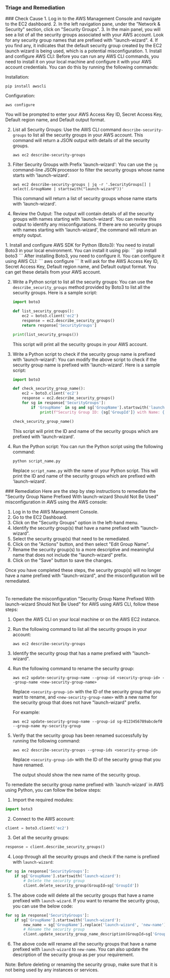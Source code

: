 
### Triage and Remediation
<Tabs>

<Tab title='Cause'>
### Check Cause
<AccordionGroup>
<Accordion title='Using Console' defaultOpen='true'>
1. Log in to the AWS Management Console and navigate to the EC2 dashboard.
2. In the left navigation pane, under the "Network & Security" section, click on "Security Groups".
3. In the main panel, you will see a list of all the security groups associated with your AWS account. Look for any security group names that are prefixed with "launch-wizard".
4. If you find any, it indicates that the default security group created by the EC2 launch wizard is being used, which is a potential misconfiguration.
</Accordion>

<Accordion title='Using CLI'>
1. Install and configure AWS CLI: Before you can run any AWS CLI commands, you need to install it on your local machine and configure it with your AWS account credentials. You can do this by running the following commands:

   Installation:
   ```
   pip install awscli
   ```
   Configuration:
   ```
   aws configure
   ```
   You will be prompted to enter your AWS Access Key ID, Secret Access Key, Default region name, and Default output format.

2. List all Security Groups: Use the AWS CLI command `describe-security-groups` to list all the security groups in your AWS account. This command will return a JSON output with details of all the security groups.

   ```
   aws ec2 describe-security-groups
   ```
3. Filter Security Groups with Prefix 'launch-wizard': You can use the `jq` command-line JSON processor to filter the security groups whose name starts with 'launch-wizard'. 

   ```
   aws ec2 describe-security-groups | jq -r '.SecurityGroups[] | select(.GroupName | startswith("launch-wizard"))'
   ```
   This command will return a list of security groups whose name starts with 'launch-wizard'.

4. Review the Output: The output will contain details of all the security groups with names starting with 'launch-wizard'. You can review this output to identify any misconfigurations. If there are no security groups with names starting with 'launch-wizard', the command will return an empty output.
</Accordion>

<Accordion title='Using Python'>
1. Install and configure AWS SDK for Python (Boto3):
   You need to install Boto3 in your local environment. You can install it using pip:
   ```
   pip install boto3
   ```
   After installing Boto3, you need to configure it. You can configure it using AWS CLI:
   ```
   aws configure
   ```
   It will ask for the AWS Access Key ID, Secret Access Key, Default region name, and Default output format. You can get these details from your AWS account.

2. Write a Python script to list all the security groups:
   You can use the `describe_security_groups` method provided by Boto3 to list all the security groups. Here is a sample script:
   ```python
   import boto3

   def list_security_groups():
       ec2 = boto3.client('ec2')
       response = ec2.describe_security_groups()
       return response['SecurityGroups']

   print(list_security_groups())
   ```
   This script will print all the security groups in your AWS account.

3. Write a Python script to check if the security group name is prefixed with 'launch-wizard':
   You can modify the above script to check if the security group name is prefixed with 'launch-wizard'. Here is a sample script:
   ```python
   import boto3

   def check_security_group_name():
       ec2 = boto3.client('ec2')
       response = ec2.describe_security_groups()
       for sg in response['SecurityGroups']:
           if 'GroupName' in sg and sg['GroupName'].startswith('launch-wizard'):
               print(f"Security Group ID: {sg['GroupId']} with Name: {sg['GroupName']} is prefixed with 'launch-wizard'")

   check_security_group_name()
   ```
   This script will print the ID and name of the security groups which are prefixed with 'launch-wizard'.

4. Run the Python script:
   You can run the Python script using the following command:
   ```
   python script_name.py
   ```
   Replace `script_name.py` with the name of your Python script. This will print the ID and name of the security groups which are prefixed with 'launch-wizard'.
</Accordion>

</AccordionGroup>
</Tab>
<Tab title='Remediation'>
### Remediation

<AccordionGroup>
<Accordion title='Using Console' defaultOpen='true'>
Here are the step by step instructions to remediate the "Security Group Name Prefixed With launch-wizard Should Not Be Used" misconfiguration in AWS using the AWS console:

1. Log in to the AWS Management Console.
2. Go to the EC2 Dashboard.
3. Click on the "Security Groups" option in the left-hand menu.
4. Identify the security group(s) that have a name prefixed with "launch-wizard".
5. Select the security group(s) that need to be remediated.
6. Click on the "Actions" button, and then select "Edit Group Name".
7. Rename the security group(s) to a more descriptive and meaningful name that does not include the "launch-wizard" prefix.
8. Click on the "Save" button to save the changes.

Once you have completed these steps, the security group(s) will no longer have a name prefixed with "launch-wizard", and the misconfiguration will be remediated.

#
</Accordion>

<Accordion title='Using CLI'>
To remediate the misconfiguration "Security Group Name Prefixed With launch-wizard Should Not Be Used" for AWS using AWS CLI, follow these steps:

1. Open the AWS CLI on your local machine or on the AWS EC2 instance.

2. Run the following command to list all the security groups in your account:

   ```
   aws ec2 describe-security-groups
   ```

3. Identify the security group that has a name prefixed with "launch-wizard".

4. Run the following command to rename the security group:

   ```
   aws ec2 update-security-group-name --group-id <security-group-id> --group-name <new-security-group-name>
   ```

   Replace `<security-group-id>` with the ID of the security group that you want to rename, and `<new-security-group-name>` with a new name for the security group that does not have "launch-wizard" prefix.

   For example:

   ```
   aws ec2 update-security-group-name --group-id sg-0123456789abcdef0 --group-name my-security-group
   ```

5. Verify that the security group has been renamed successfully by running the following command:

   ```
   aws ec2 describe-security-groups --group-ids <security-group-id>
   ```

   Replace `<security-group-id>` with the ID of the security group that you have renamed.

   The output should show the new name of the security group.
</Accordion>

<Accordion title='Using Python'>
To remediate the security group name prefixed with `launch-wizard` in AWS using Python, you can follow the below steps:

1. Import the required modules:

```python
import boto3
```

2. Connect to the AWS account:

```python
client = boto3.client('ec2')
```

3. Get all the security groups:

```python
response = client.describe_security_groups()
```

4. Loop through all the security groups and check if the name is prefixed with `launch-wizard`:

```python
for sg in response['SecurityGroups']:
    if sg['GroupName'].startswith('launch-wizard'):
        # Delete the security group
        client.delete_security_group(GroupId=sg['GroupId'])
```

5. The above code will delete all the security groups that have a name prefixed with `launch-wizard`. If you want to rename the security group, you can use the below code:

```python
for sg in response['SecurityGroups']:
    if sg['GroupName'].startswith('launch-wizard'):
        new_name = sg['GroupName'].replace('launch-wizard', 'new-name')
        # Rename the security group
        client.update_security_group_name_description(GroupId=sg['GroupId'], GroupName=new_name, Description='New Description')
```

6. The above code will rename all the security groups that have a name prefixed with `launch-wizard` to `new-name`. You can also update the description of the security group as per your requirement.

Note: Before deleting or renaming the security group, make sure that it is not being used by any instances or services.
</Accordion>

</AccordionGroup>
</Tab>
</Tabs>
